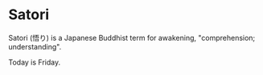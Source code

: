 
# Satori

Satori (悟り) is a Japanese Buddhist term for awakening, "comprehension; understanding".

<Callout type="info" emoji="ℹ️">
  Today is Friday.
</Callout>